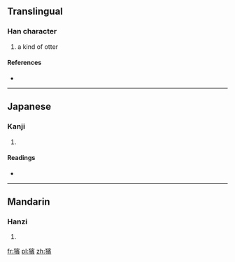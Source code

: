 ==Translingual==

===Han character===
{{Han char|rn=94|rad=犬|as=14|sn=17|four=|canj=大竹十一金 (KHJMC)}}

# a kind of otter

====References====
* {{Han ref|kx=0720.170|dkj=20756|dj=1132.050|hdz=21374.110|uh=7371|ud=29553}}

----

==Japanese==

===Kanji===
{{ja-kanji|grade=|rs=犬14}}

# {{defn|Japanese|sort=犬14}}

====Readings====
* {{ja-readings|on=[[ひん]] (hin), [[びん]] (bin), [[へん]] (hen)|kun=}}

----

==Mandarin==

===Hanzi===
{{cmn-hanzi|pin=[[pín]] ([[pin2]])|wg=p'in<sup>2</sup>}}

# {{defn|Mandarin|sort=犬14}}

[[fr:獱]]
[[pl:獱]]
[[zh:獱]]